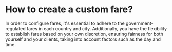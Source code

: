 # How to create a custom fare?

In order to configure fares, it's essential to adhere to the government-regulated fares in each country and city. Additionally, you have the flexibility to establish fares based on your own discretion, ensuring fairness for both yourself and your clients, taking into account factors such as the day and time.
